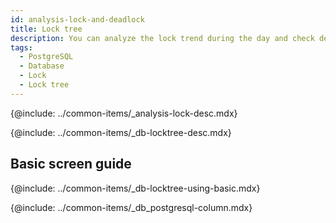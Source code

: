 ```yaml
---
id: analysis-lock-and-deadlock
title: Lock tree
description: You can analyze the lock trend during the day and check deadlocked queries.
tags:
  - PostgreSQL
  - Database
  - Lock
  - Lock tree
---
```



<!-- 개요 -->

{@include: ../common-items/_analysis-lock-desc.mdx}

<!-- 락트리 -->

{@include: ../common-items/_db-locktree-desc.mdx}

## Basic screen guide

{@include: ../common-items/_db-locktree-using-basic.mdx}  

<!-- 락트리 컬럼 정보 -->

{@include: ../common-items/_db_postgresql-column.mdx} 

